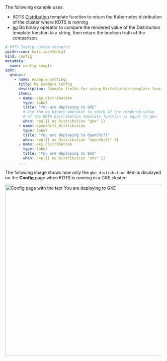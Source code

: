 The following example uses:
* KOTS [Distribution](/reference/template-functions-static-context#distribution) template function to return the Kubernetes distribution of the cluster where KOTS is running
* [eq](https://pkg.go.dev/text/template#hdr-Functions) Go binary operator to compare the rendered value of the Distribution template function to a string, then return the boolean truth of the comparison

```yaml
# KOTS Config custom resource
apiVersion: kots.io/v1beta1
kind: Config
metadata:
  name: config-sample
spec:
  groups:
    - name: example_settings
      title: My Example Config
      description: Example fields for using Distribution template function
      items:
      - name: gke_distribution
        type: label
        title: "You are deploying to GKE"
        # Use the eq binary operator to check if the rendered value
        # of the KOTS Distribution template function is equal to gke
        when: repl{{ eq Distribution "gke" }}
      - name: openshift_distribution
        type: label
        title: "You are deploying to OpenShift"
        when: repl{{ eq Distribution "openShift" }}
      - name: eks_distribution
        type: label
        title: "You are deploying to EKS"
        when: repl{{ eq Distribution "eks" }}
      ...
```

The following image shows how only the `gke_distribution` item is displayed on the **Config** page when KOTS is running in a GKE cluster:

<img alt="Config page with the text You are deploying to GKE" src="/images/config-example-distribution-gke.png" width="550px"/>
